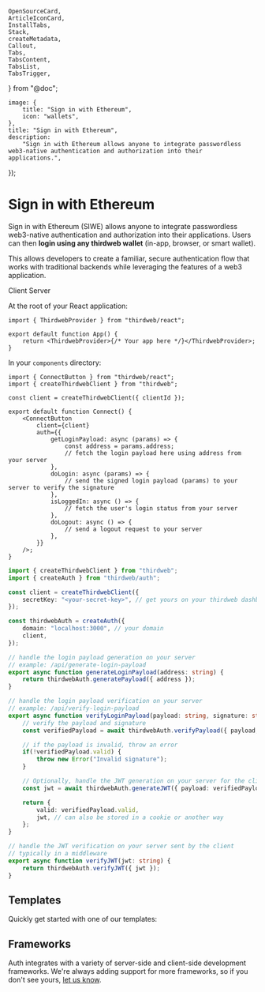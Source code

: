 	OpenSourceCard,
	ArticleIconCard,
	InstallTabs,
	Stack,
	createMetadata,
	Callout,
	Tabs,
	TabsContent,
	TabsList,
	TabsTrigger,
} from "@doc";

	image: {
		title: "Sign in with Ethereum",
		icon: "wallets",
	},
	title: "Sign in with Ethereum",
	description:
		"Sign in with Ethereum allows anyone to integrate passwordless web3-native authentication and authorization into their applications.",
});

# Sign in with Ethereum

Sign in with Ethereum (SIWE) allows anyone to integrate passwordless web3-native authentication and authorization into their applications. Users can then **login using any thirdweb wallet** (in-app, browser, or smart wallet).

This allows developers to create a familiar, secure authentication flow that works with traditional backends while leveraging the features of a web3 application.

<Tabs defaultValue="client">

<TabsList>
	<TabsTrigger value="client">Client</TabsTrigger>
	<TabsTrigger value="server">Server</TabsTrigger>
</TabsList>

<TabsContent value="client">

At the root of your React application:

```tsx
import { ThirdwebProvider } from "thirdweb/react";

export default function App() {
	return <ThirdwebProvider>{/* Your app here */}</ThirdwebProvider>;
}
```

In your `components` directory:

```tsx
import { ConnectButton } from "thirdweb/react";
import { createThirdwebClient } from "thirdweb";

const client = createThirdwebClient({ clientId });

export default function Connect() {
	<ConnectButton
		client={client}
		auth={{
			getLoginPayload: async (params) => {
				const address = params.address;
				// fetch the login payload here using address from your server
			},
			doLogin: async (params) => {
				// send the signed login payload (params) to your server to verify the signature
			},
			isLoggedIn: async () => {
				// fetch the user's login status from your server
			},
			doLogout: async () => {
				// send a logout request to your server
			},
		}}
	/>;
}
```

</TabsContent>

<TabsContent value="server">

```ts
import { createThirdwebClient } from "thirdweb";
import { createAuth } from "thirdweb/auth";

const client = createThirdwebClient({
	secretKey: "<your-secret-key>", // get yours on your thirdweb dashboard
});

const thirdwebAuth = createAuth({
	domain: "localhost:3000", // your domain
	client,
});

// handle the login payload generation on your server
// example: /api/generate-login-payload
export async function generateLoginPayload(address: string) {
	return thirdwebAuth.generatePayload({ address });
}

// handle the login payload verification on your server
// example: /api/verify-login-payload
export async function verifyLoginPayload(payload: string, signature: string) {
	// verify the payload and signature
	const verifiedPayload = await thirdwebAuth.verifyPayload({ payload, signature });

	// if the payload is invalid, throw an error
	if(!verifiedPayload.valid) {
		throw new Error("Invalid signature");
	}

	// Optionally, handle the JWT generation on your server for the client to use for subsequent calls to your server
	const jwt = await thirdwebAuth.generateJWT({ payload: verifiedPayload });

	return {
		valid: verifiedPayload.valid,
		jwt, // can also be stored in a cookie or another way
	};
}

// handle the JWT verification on your server sent by the client
// typically in a middleware
export async function verifyJWT(jwt: string) {
	return thirdwebAuth.verifyJWT({ jwt });
}
```

</TabsContent>

</Tabs>

## Templates

Quickly get started with one of our templates:

<OpenSourceCard
	title="Auth + Next.js"
	href="https://github.com/thirdweb-example/thirdweb-auth-next"
	description="A working example of Auth + Next.js"
/>

<OpenSourceCard
	title="Auth + Express"
	href="https://github.com/thirdweb-example/thirdweb-auth-express"
	description="A working example of a React + Express app using Auth"
/>

## Frameworks

Auth integrates with a variety of server-side and client-side development frameworks. We&apos;re always adding support for more frameworks, so if you don&apos;t see yours, [let us know](https://thirdweb.com/contact-us).

<Stack>

<ArticleIconCard
	title="Next.js"
	href="/connect/auth/frameworks/next"
	description="Integrate Auth in Next.js applications."
	image={next}
/>

<ArticleIconCard
	title="React + Express"
	href="/connect/auth/frameworks/react-express"
	description="Integrate Auth in React applications using Vite and Express."
	image={react}
/>

</Stack>
